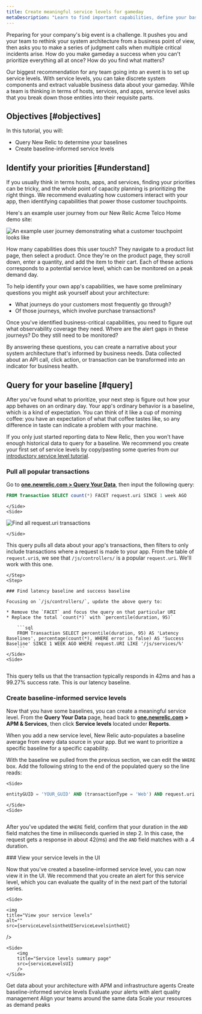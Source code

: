 ```yaml
---
title: Create meaningful service levels for gameday
metaDescription: "Learn to find important capabilities, define your baselines, and set up meaningful service levels for peak demand."
---
```








Preparing for your company's big event is a challenge. It pushes you and your team to rethink your system architecture from a business point of view, then asks you to make a series of judgment calls when multiple critical incidents arise. How do you make gameday a success when you can't prioritize everything all at once? How do you find what matters?

Our biggest recommendation for any team going into an event is to set up service levels. With service levels, you can take discrete system components and extract valuable business data about your gameday. While a team is thinking in terms of hosts, services, and apps, service level asks that you break down those entities into their requisite parts.

## Objectives [#objectives]

In this tutorial, you will:

* Query New Relic to determine your baselines
* Create baseline-informed service levels

## Identify your priorities [#understand]

If you usually think in terms hosts, apps, and services, finding your priorities can be tricky, and the whole point of capacity planning is prioritizing the right things. We recommend evaluating how customers interact with your app, then identifying capabilities that power those customer touchpoints. 

Here's an example user journey from our New Relic Acme Telco Home demo site:

<img
    title="You can attach service levels to customer touchpoints"
    alt="An example user journey demonstrating what a customer touchpoint looks like"
    src={userJourneyAPossibleUserJourney}
/>

How many capabilities does this user touch? They navigate to a product list page, then select a product. Once they're on the product page, they scroll down, enter a quantity, and add the item to their cart. Each of these actions corresponds to a potential service level, which can be monitored on a peak demand day. 

To help identify your own app's capabilities, we have some preliminary questions you might ask yourself about your architecture:

* What journeys do your customers most frequently go through?
* Of those journeys, which involve purchase transactions? 

Once you've identified business-critical capabilities, you need to figure out what observability coverage they need. Where are the alert gaps in these journeys? Do they still need to be monitored? 

By answering these questions, you can create a narrative about your system architecture that's informed by business needs. Data collected about an API call, click action, or transaction can be transformed into an indicator for business health.

## Query for your baseline [#query]

After you've found what to prioritize, your next step is figure out how your app behaves on an ordinary day. Your app's ordinary behavior is a baseline, which is a kind of expectation. You can think of it like a cup of morning coffee: you have an expectation of what that coffee tastes like, so any difference in taste can indicate a problem with your machine. 

If you only just started reporting data to New Relic, then you won't have enough historical data to query for a baseline. We recommend you create your first set of service levels by copy/pasting some queries from our [introductory service level tutorial](/docs/journey-performance/slo-tutorial/).

<Steps>
    <Step>
        
### Pull all popular transactions  
        
Go to **[one.newrelic.com > Query Your Data](https://one.newrelic.com/data-exploration/query-builder)**, then input the following query:

<SideBySide>
    <Side>
    
```sql
FROM Transaction SELECT count(*) FACET request.uri SINCE 1 week AGO
```  

    </Side>
    <Side>
<img
    title="Find all request.uri transactions"
    alt="Find all request.uri transactions"
    src={queriesnrqlRequesturiFacet}
/> 

    </Side>
</SideBySide>

This query pulls all data about your app's transactions, then filters to only include transactions where a request is made to your app. From the table of `request.uri`s, we see that `/js/controllers/` is a popular `request.uri`. We'll work with this one. 

    </Step>
    <Step>
    
    ### Find latency baseline and success baseline

    Focusing on `/js/controllers/`, update the above query to:

    * Remove the `FACET` and focus the query on that particular URI
    * Replace the total `count(*)` with `percentile(duration, 95)`

<SideBySide>
    <Side>

        ```sql
        FROM Transaction SELECT percentile(duration, 95) AS 'Latency Baselines', percentage(count(*), WHERE error is false) AS 'Success Baseline' SINCE 1 WEEK AGO WHERE request.URI LIKE '/js/services/%'
        ```
    </Side>
    <Side>

<img
    title="Latency and Success baseline"
    alt=""
    src={queriesnrqlLatencyandSuccessBaseline}
/>
    </Side>
</SideBySide>

This query tells us that the transaction typically responds in 42ms and has a 99.27% success rate. This is our latency baseline. 

</Step>
<Step>

### Create baseline-informed service levels

Now that you have some baselines, you can create a meaningful service level. From the **Query Your Data** page, head back to **[one.newrelic.com](https://one.newrelic.com) > APM & Services**, then click **Service levels** located under **Reports**.

When you add a new service level, New Relic auto-populates a baseline average from every data source in your app. But we want to prioritize a specific baseline for a specific capability. 

With the baseline we pulled from the previous section, we can edit the `WHERE` box. Add the following string to the end of the populated query so the line reads:

<SideBySide>

    <Side>
```sql
entityGUID = 'YOUR_GUID' AND (transactionType = 'Web') AND request.uri LIKE `/js/services/%`
```    
    </Side>
    <Side>
<img
    title="Create baseline informed SLI"
    alt=""
    src={slmUpdateSLIinUI}
/>    
</Side>
</SideBySide>

After you've updated the `WHERE` field, confirm that your duration in the `AND` field matches the time in miliseconds queried in step 2. In this case, the request gets a response in about 42(ms) and the `AND` field matches with a .4 duration.

</Step>
<Step>
    ### View your service levels in the UI

Now that you've created a baseline-informed service level, you can now view it in the UI. We recommend that you create an alert for this service level, which you can evaluate the quality of in the next part of the tutorial series.

<SideBySide>

    <Side>

    <img
    title="View your service levels"
    alt=""
    src={serviceLevelsintheUIServiceLevelsintheUI}
/>
    </Side>

    <Side>
        <img
        title="Service levels summary page"
        src={serviceLevelsUI}
        />
    </Side>

</SideBySide>

</Step>
</Steps>

<DocTiles numbered>
    <DocTile title='Get started' path="/docs/journey-demand/get-started">Get data about your architecture with APM and infrastructure agents</DocTile>
    <DocTile title='Create service levels for gameday' path="/docs/journey-demand/find-your-baseline/" label={{text: "You are here", color: "orange"}}>Create baseline-informed service levels </DocTile>
</DocTiles>

<DocTiles>
    <DocTile title='Reduce noise with quality alerts' number='3' path="/docs/journey-demand/create-quality-alerts/">Evaluate your alerts with alert quality management</DocTile>
    <DocTile title='Align your teams with workloads' number='4' path="/docs/journey-demand/organize-data-workloads/">Align your teams around the same data</DocTile>    
    <DocTile title='Autoscale your infrastructure with Kubernetes' number='5' path="/docs/journey-demand/autoscale-your-infra/"> Scale your resources as demand peaks</DocTile>
</DocTiles>
